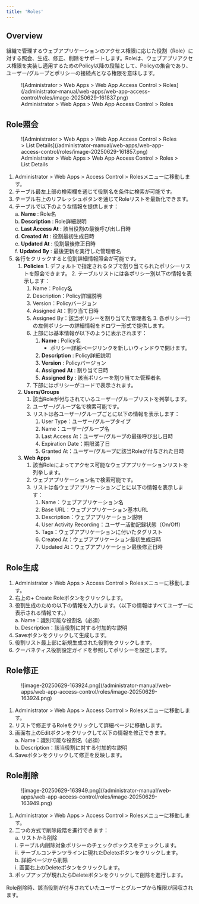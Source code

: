 ```yaml
---
title: 'Roles'
---
```



## Overview

組織で管理するウェブアプリケーションのアクセス権限に応じた役割（Role）に対する照会、生成、修正、削除をサポートします。Roleは、ウェブアプリアクセス権限を実装し適用するためのPolicy以降の段階として、Policyの集合であり、ユーザー/グループとポリシーの接続点となる権限を意味します。

<figure data-layout="center" data-align="center">
![Administrator &gt; Web Apps &gt; Web App Access Control &gt; Roles](/administrator-manual/web-apps/web-app-access-control/roles/image-20250629-161837.png)
<figcaption>
Administrator &gt; Web Apps &gt; Web App Access Control &gt; Roles
</figcaption>
</figure>


## Role照会

<figure data-layout="center" data-align="center">
![Administrator &gt; Web Apps &gt; Web App Access Control &gt; Roles &gt; List Details](/administrator-manual/web-apps/web-app-access-control/roles/image-20250629-161857.png)
<figcaption>
Administrator &gt; Web Apps &gt; Web App Access Control &gt; Roles &gt; List Details
</figcaption>
</figure>

1. Administrator &gt; Web Apps &gt; Access Control &gt; Rolesメニューに移動します。
2. テーブル最左上部の検索欄を通じて役割名を条件に検索が可能です。
3. テーブル右上のリフレッシュボタンを通じてRoleリストを最新化できます。
4. テーブルで以下のような情報を提供します：<br/>a.  **Name**  : Role名<br/>b.  **Description**  : Role詳細説明<br/>c.  **Last Access At** : 該当役割の最後呼び出し日時<br/>d.  **Created At** : 役割最初生成日時<br/>e.  **Updated At**  : 役割最後修正日時<br/>f.  **Updated By**  : 最後更新を実行した管理者名
5. 各行をクリックすると役割詳細情報照会が可能です。
    1.   **Policies** 
        1. デフォルトで指定されるタブで割り当てられたポリシーリストを照会できます。
        2. テーブルリストには各ポリシー別以下の情報を表示します：
            1. Name：Policy名
            2. Description：Policy詳細説明
            3. Version：Policyバージョン
            4. Assigned At：割り当て日時
            5. Assigned By：該当ポリシーを割り当てた管理者名
        3. 各ポリシー行の左側ポリシーの詳細情報をドロワー形式で提供します。
            1. 上部には基本情報が以下のように表示されます：
                1.  **Name**  : Policy名
                    * ポリシー詳細ページリンクを新しいウィンドウで開けます。
                2.  **Description**  : Policy詳細説明
                3.  **Version**  : Policyバージョン
                4.  **Assigned**   **At**  : 割り当て日時
                5.  **Assigned By**  : 該当ポリシーを割り当てた管理者名
            2. 下部にはポリシーがコードで表示されます。
    2.  **Users/Groups** 
        1. 該当Roleが付与されているユーザー/グループリストを列挙します。
        2. ユーザー/グループ名で検索可能です。
        3. リストは各ユーザー/グループごとに以下の情報を表示します：
            1. User Type：ユーザー/グループタイプ
            2. Name：ユーザー/グループ名
            3. Last Access At：ユーザー/グループの最後呼び出し日時
            4. Expiration Date：期限満了日
            5. Granted At：ユーザー/グループに該当Roleが付与された日時
    3.  **Web Apps** 
        1. 該当Roleによってアクセス可能なウェブアプリケーションリストを列挙します。
        2. ウェブアプリケーション名で検索可能です。
        3. リストは各ウェブアプリケーションごとに以下の情報を表示します：
            1. Name：ウェブアプリケーション名
            2. Base URL：ウェブアプリケーション基本URL
            3. Description：ウェブアプリケーション説明
            4. User Activity Recording：ユーザー活動記録状態（On/Off）
            5. Tags：ウェブアプリケーションに付いたタグリスト
            6. Created At：ウェブアプリケーション最初生成日時
            7. Updated At：ウェブアプリケーション最後修正日時


## Role生成

1. Administrator &gt; Web Apps &gt; Access Control &gt; Rolesメニューに移動します。
2. 右上の+ Create Roleボタンをクリックします。
3. 役割生成のための以下の情報を入力します。（以下の情報はすべてユーザーに表示される情報です。）<br/>a. Name：識別可能な役割名（必須）<br/>b. Description：該当役割に対する付加的な説明
4. Saveボタンをクリックして生成します。
5. 役割リスト最上部に新規生成された役割をクリックします。
6. クーバネティス役割設定ガイドを参照してポリシーを設定します。

## Role修正

<figure data-layout="center" data-align="center">
![image-20250629-163924.png](/administrator-manual/web-apps/web-app-access-control/roles/image-20250629-163924.png)
</figure>

1. Administrator &gt; Web Apps &gt; Access Control &gt; Rolesメニューに移動します。
2. リストで修正するRoleをクリックして詳細ページに移動します。
3. 画面右上のEditボタンをクリックして以下の情報を修正できます。<br/>a. Name：識別可能な役割名（必須）<br/>b. Description：該当役割に対する付加的な説明
4. Saveボタンをクリックして修正を反映します。

## Role削除

<figure data-layout="center" data-align="center">
![image-20250629-163949.png](/administrator-manual/web-apps/web-app-access-control/roles/image-20250629-163949.png)
</figure>

1. Administrator &gt; Web Apps &gt; Access Control &gt; Rolesメニューに移動します。
2. 二つの方式で削除段階を進行できます：<br/>a. リストから削除<br/> i. テーブル内削除対象ポリシーのチェックボックスをチェックします。<br/> ii. テーブルコンテンツラインに現れたDeleteボタンをクリックします。<br/>b. 詳細ページから削除<br/> i. 画面右上のDeleteボタンをクリックします。
3. ポップアップが現れたらDeleteボタンをクリックして削除を進行します。

<Callout type="important">
Role削除時、該当役割が付与されていたユーザーとグループから権限が回収されます。
</Callout>

